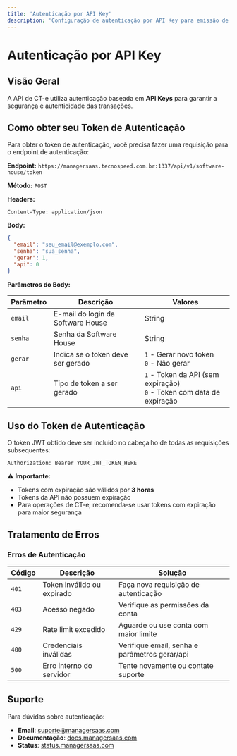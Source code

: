 ```yaml
---
title: 'Autenticação por API Key'
description: 'Configuração de autenticação por API Key para emissão de CT-e'
---
```


# Autenticação por API Key

## Visão Geral

A API de CT-e utiliza autenticação baseada em **API Keys** para garantir a segurança e autenticidade das transações.

## Como obter seu Token de Autenticação

Para obter o token de autenticação, você precisa fazer uma requisição para o endpoint de autenticação:

**Endpoint:** `https://managersaas.tecnospeed.com.br:1337/api/v1/software-house/token`

**Método:** `POST`

**Headers:**
```http
Content-Type: application/json
```

**Body:**
```json
{
  "email": "seu_email@exemplo.com",
  "senha": "sua_senha",
  "gerar": 1,
  "api": 0
}
```

**Parâmetros do Body:**

| Parâmetro | Descrição | Valores |
|-----------|-----------|---------|
| `email` | E-mail do login da Software House | String |
| `senha` | Senha da Software House | String |
| `gerar` | Indica se o token deve ser gerado | `1` - Gerar novo token<br/>`0` - Não gerar |
| `api` | Tipo de token a ser gerado | `1` - Token da API (sem expiração)<br/>`0` - Token com data de expiração |

## Uso do Token de Autenticação

O token JWT obtido deve ser incluído no cabeçalho de todas as requisições subsequentes:

```http
Authorization: Bearer YOUR_JWT_TOKEN_HERE
```

**⚠️ Importante:** 
- Tokens com expiração são válidos por **3 horas**
- Tokens da API não possuem expiração
- Para operações de CT-e, recomenda-se usar tokens com expiração para maior segurança

## Tratamento de Erros

### **Erros de Autenticação**

| Código | Descrição | Solução |
|--------|-----------|---------|
| `401` | Token inválido ou expirado | Faça nova requisição de autenticação |
| `403` | Acesso negado | Verifique as permissões da conta |
| `429` | Rate limit excedido | Aguarde ou use conta com maior limite |
| `400` | Credenciais inválidas | Verifique email, senha e parâmetros gerar/api |
| `500` | Erro interno do servidor | Tente novamente ou contate suporte |

## Suporte

Para dúvidas sobre autenticação:

- **Email**: suporte@managersaas.com
- **Documentação**: [docs.managersaas.com](https://docs.managersaas.com)
- **Status**: [status.managersaas.com](https://status.managersaas.com) 